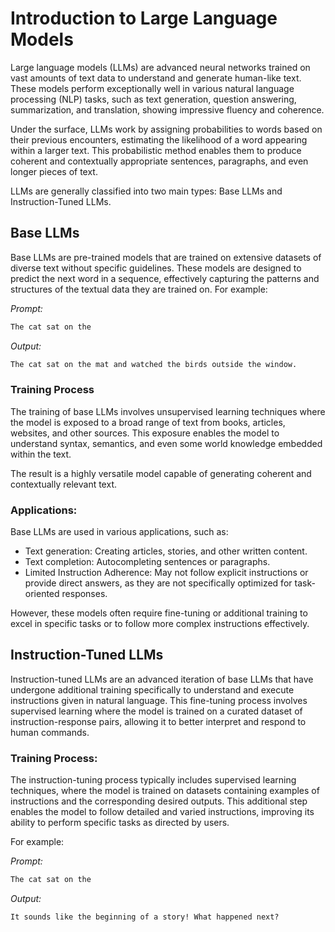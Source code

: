 
# Introduction to Large Language Models 

Large language models (LLMs) are advanced neural networks trained on vast amounts of text data to understand and generate human-like text. These models perform exceptionally well in various natural language processing (NLP) tasks, such as text generation, question answering, summarization, and translation, showing impressive fluency and coherence. 

Under the surface, LLMs work by assigning probabilities to words based on their previous encounters, estimating the likelihood of a word appearing within a larger text. This probabilistic method enables them to produce coherent and contextually appropriate sentences, paragraphs, and even longer pieces of text.

LLMs are generally classified into two main types: Base LLMs and Instruction-Tuned LLMs.

## Base LLMs

Base LLMs are pre-trained models that are trained on extensive datasets of diverse text without specific guidelines. These models are designed to predict the next word in a sequence, effectively capturing the patterns and structures of the textual data they are trained on.
For example:

*Prompt:*

```md 
The cat sat on the
```

*Output:*

```md 
The cat sat on the mat and watched the birds outside the window.
```

### Training Process

The training of base LLMs involves unsupervised learning techniques where the model is exposed to a broad range of text from books, articles, websites, and other sources. 
This exposure enables the model to understand syntax, semantics, and even some world knowledge embedded within the text. 

The result is a highly versatile model capable of generating coherent and contextually relevant text.

### Applications:
Base LLMs are used in various applications, such as:

- Text generation: Creating articles, stories, and other written content.
- Text completion: Autocompleting sentences or paragraphs.
- Limited Instruction Adherence: May not follow explicit instructions or provide direct answers, as they are not specifically optimized for task-oriented responses.

However, these models often require fine-tuning or additional training to excel in specific tasks or to follow more complex instructions effectively.

## Instruction-Tuned LLMs

Instruction-tuned LLMs are an advanced iteration of base LLMs that have undergone additional training specifically to understand and execute instructions given in natural language. This fine-tuning process involves supervised learning where the model is trained on a curated dataset of instruction-response pairs, allowing it to better interpret and respond to human commands.

### Training Process:

The instruction-tuning process typically includes supervised learning techniques, where the model is trained on datasets containing examples of instructions and the corresponding desired outputs. This additional step enables the model to follow detailed and varied instructions, improving its ability to perform specific tasks as directed by users.

For example:

*Prompt:*

```md 
The cat sat on the
```

*Output:*

```md 
It sounds like the beginning of a story! What happened next?
```